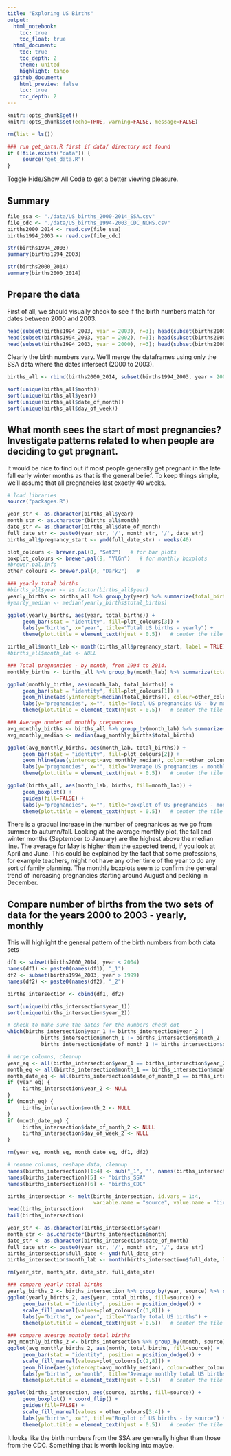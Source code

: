 ```yaml
---
title: "Exploring US Births"
output:
  html_notebook:
    toc: true
    toc_float: true
  html_document:
    toc: true
    toc_depth: 2
    theme: united
    highlight: tango
  github_document:
    html_preview: false
    toc: true
    toc_depth: 2
---
```


```r

knitr::opts_chunk$get()
knitr::opts_chunk$set(echo=TRUE, warning=FALSE, message=FALSE)

rm(list = ls())

### run get_data.R first if data/ directory not found
if (!file.exists("data")) { 
     source("get_data.R")
}
```


Toggle Hide/Show All Code to get a better viewing pleasure.

## Summary

```r
file_ssa <- "./data/US_births_2000-2014_SSA.csv"
file_cdc <- "./data/US_births_1994-2003_CDC_NCHS.csv"
births2000_2014 <- read.csv(file_ssa)
births1994_2003 <- read.csv(file_cdc)
```

```r
str(births1994_2003)
summary(births1994_2003)
```

```r
str(births2000_2014)
summary(births2000_2014)
```


## Prepare the data

First of all, we should visually check to see if the birth numbers match for dates between 2000 and 2003.
```r
head(subset(births1994_2003, year = 2003), n=3); head(subset(births2000_2014, year = 2003), n=3)
head(subset(births1994_2003, year = 2002), n=3); head(subset(births2000_2014, year = 2002), n=3)
head(subset(births1994_2003, year = 2000), n=3); head(subset(births2000_2014, year = 2000), n=3)
```

Clearly the birth numbers vary. We'll merge the dataframes using only the SSA data where the dates intersect (2000 to 2003).

```r
births_all <- rbind(births2000_2014, subset(births1994_2003, year < 2000))
```

```r
sort(unique(births_all$month))
sort(unique(births_all$year))
sort(unique(births_all$date_of_month))
sort(unique(births_all$day_of_week))
```


## What month sees the start of most pregnancies? Investigate patterns related to when people are deciding to get pregnant.

It would be nice to find out if most people generally get pregnant in the late fall early winter months as that is the general belief. To keep things simple, we'll assume that all pregnancies last exactly 40 weeks.

```r
# load libraries
source("packages.R")

year_str <- as.character(births_all$year)
month_str <- as.character(births_all$month)
date_str <- as.character(births_all$date_of_month)
full_date_str <- paste0(year_str, '/', month_str, '/', date_str)
births_all$pregnancy_start <- ymd(full_date_str) - weeks(40)

plot_colours <- brewer.pal(8, "Set2")   # for bar plots
boxplot_colours <- brewer.pal(9, "YlGn")   # for monthly boxplots
#brewer.pal.info
other_colours <- brewer.pal(4, "Dark2")   #
```

```r
### yearly total births
#births_all$year <- as.factor(births_all$year)
yearly_births <- births_all %>% group_by(year) %>% summarize(total_births = sum(births))
#yearly_median <- median(yearly_births$total_births)

ggplot(yearly_births, aes(year, total_births)) +
     geom_bar(stat = "identity", fill=plot_colours[3]) + 
     labs(y="births", x="year", title="Total US births - yearly") +
     theme(plot.title = element_text(hjust = 0.5))   # center the tile
```

```r
births_all$month_lab <- month(births_all$pregnancy_start, label = TRUE)
#births_all$month_lab <- NULL

### Total pregnancies - by month, from 1994 to 2014.
monthly_births <- births_all %>% group_by(month_lab) %>% summarize(total_births = sum(births))

ggplot(monthly_births, aes(month_lab, total_births)) +
     geom_bar(stat = "identity", fill=plot_colours[1]) + 
     geom_hline(aes(yintercept=median(total_births)), colour=other_colours[2]) +   # median line
     labs(y="pregnancies", x="", title="Total US pregnancies US - by month") + 
     theme(plot.title = element_text(hjust = 0.5))   # center the tile

### Average number of monthly pregnancies
avg_monthly_births <- births_all %>% group_by(month_lab) %>% summarize(total_births = mean(births))
avg_monthly_median <- median(avg_monthly_births$total_births)

ggplot(avg_monthly_births, aes(month_lab, total_births)) +
     geom_bar(stat = "identity", fill=plot_colours[2]) + 
     geom_hline(aes(yintercept=avg_monthly_median), colour=other_colours[1]) +   # median line
     labs(y="pregnancies", x="", title="Average US pregnancies - monthly") + 
     theme(plot.title = element_text(hjust = 0.5))   # center the tile
```

```r
ggplot(births_all, aes(month_lab, births, fill=month_lab)) +
     geom_boxplot() +
     guides(fill=FALSE) +
     labs(y="pregnancies", x="", title="Boxplot of US pregnancies - monthly") +
     theme(plot.title = element_text(hjust = 0.5))   # center the tile
```


There is a gradual increase in the number of pregnanices as we go from summer to autumn/fall. Looking at the average monthly plot, the fall and winter months (September to January) are the highest above the median line. The average for May is higher than the expected trend, if you look at April and June. This could be explained by the fact that some professions, for example teachers, might not have any other time of the year to do any sort of family planning.
The monthly boxplots seem to confirm the general trend of increasing pregnancies starting around August and peaking in December.


## Compare number of births from the two sets of data for the years 2000 to 2003 - yearly, monthly

This will highlight the general pattern of the birth numbers from both data sets
```r
df1 <- subset(births2000_2014, year < 2004)
names(df1) <- paste0(names(df1), "_1")
df2 <- subset(births1994_2003, year > 1999)
names(df2) <- paste0(names(df2), "_2")

births_intersection <- cbind(df1, df2)   
```

```r
sort(unique(births_intersection$year_1))
sort(unique(births_intersection$year_2))

# check to make sure the dates for the numbers check out
which(births_intersection$year_1 != births_intersection$year_2 | 
           births_intersection$month_1 != births_intersection$month_2 | 
           births_intersection$date_of_month_1 != births_intersection$date_of_month_2)
```

```r
# merge columns, cleanup
year_eq <- all(births_intersection$year_1 == births_intersection$year_2)
month_eq <- all(births_intersection$month_1 == births_intersection$month_2)
month_date_eq <- all(births_intersection$date_of_month_1 == births_intersection$date_of_month_2)
if (year_eq) {
     births_intersection$year_2 <- NULL
}
if (month_eq) {
     births_intersection$month_2 <- NULL
}
if (month_date_eq) {
     births_intersection$date_of_month_2 <- NULL
     births_intersection$day_of_week_2 <- NULL
}

rm(year_eq, month_eq, month_date_eq, df1, df2)

# rename columns, reshape data, cleanup
names(births_intersection)[1:4] <- sub("_1", '', names(births_intersection)[1:4])
names(births_intersection)[5] <- "births_SSA"
names(births_intersection)[6] <- "births_CDC"

births_intersection <- melt(births_intersection, id.vars = 1:4, 
                            variable.name = "source", value.name = "births")
head(births_intersection)
tail(births_intersection)

year_str <- as.character(births_intersection$year)
month_str <- as.character(births_intersection$month)
date_str <- as.character(births_intersection$date_of_month)
full_date_str <- paste0(year_str, '/', month_str, '/', date_str)
births_intersection$full_date <- ymd(full_date_str)
births_intersection$month_lab <- month(births_intersection$full_date, label = TRUE)

rm(year_str, month_str, date_str, full_date_str)
```


```r
### compare yearly total births
yearly_births_2 <- births_intersection %>% group_by(year, source) %>% summarize(total_births = sum(births))
ggplot(yearly_births_2, aes(year, total_births, fill=source)) +
     geom_bar(stat = "identity", position = position_dodge()) + 
     scale_fill_manual(values=plot_colours[c(3,8)]) +
     labs(y="births", x="year", title="Yearly total US births") +
     theme(plot.title = element_text(hjust = 0.5))   # center the tile

### compare avearge monthly total births
avg_monthly_births_2 <- births_intersection %>% group_by(month, source) %>% summarize(total_births = mean(births))
ggplot(avg_monthly_births_2, aes(month, total_births, fill=source)) +
     geom_bar(stat = "identity", position = position_dodge()) + 
     scale_fill_manual(values=plot_colours[c(2,8)]) +
     geom_hline(aes(yintercept=avg_monthly_median), colour=other_colours[4]) +   # median line
     labs(y="births", x="month", title="Average monthly total US births") +
     theme(plot.title = element_text(hjust = 0.5))   # center the tile
```

```r
ggplot(births_intersection, aes(source, births, fill=source)) +
     geom_boxplot() + coord_flip() +
     guides(fill=FALSE) +
     scale_fill_manual(values = other_colours[3:4]) +
     labs(y="births", x="", title="Boxplot of US births - by source") +
     theme(plot.title = element_text(hjust = 0.5))   # center the tile
```

It looks like the birth numbers from the SSA are generally higher than those from the CDC. Something that is worth looking into maybe.

